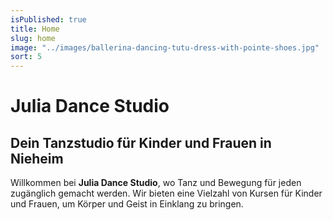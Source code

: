 ```yaml
---
isPublished: true
title: Home
slug: home
image: "../images/ballerina-dancing-tutu-dress-with-pointe-shoes.jpg"
sort: 5
---
```


# Julia Dance Studio

## Dein Tanzstudio für Kinder und Frauen in Nieheim

Willkommen bei **Julia Dance Studio**, wo Tanz und Bewegung für jeden zugänglich gemacht werden. Wir bieten eine Vielzahl von Kursen für Kinder und Frauen, um Körper und Geist in Einklang zu bringen.